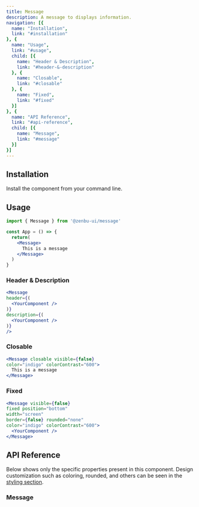 ```yaml
---
title: Message
description: A message to displays information.
navigation: [{
  name: "Installation",
  link: "#installation"
}, {
  name: "Usage",
  link: "#usage",
  child: [{
    name: "Header & Description",
    link: "#header-&-description"
  }, {
    name: "Closable",
    link: "#closable"
  }, {
    name: "Fixed",
    link: "#fixed"
  }]
}, {
  name: "API Reference",
  link: "#api-reference",
  child: [{
    name: "Message",
    link: "#message"
  }]
}]
---
```


<PreviewMessage />

## Installation
Install the component from your command line.

<NpmInstall packageName="@zenbu-ui/message" />

## Usage

```jsx
import { Message } from '@zenbu-ui/message'

const App = () => {
  return(
    <Message>
      This is a message
    </Message>
  )
}
```

### Header & Description
<PreviewMessageHeader />

```jsx
<Message
header={(
  <YourComponent />
)}
description={(
  <YourComponent />
)}
/>
```

### Closable
<PreviewMessageClosable />

```jsx
<Message closable visible={false}
color="indigo" colorContrast="600">
  This is a message
</Message>
```

### Fixed
<PreviewMessageFixed />

```jsx
<Message visible={false}
fixed position="bottom"
width="screen"
border={false} rounded="none"
color="indigo" colorContrast="600">
  <YourComponent />
</Message>
```

## API Reference
Below shows only the specific properties present in this component. Design customization such as coloring, rounded, and others can be seen in the [styling section](/docs/styling).

### Message
<MessageProps />
